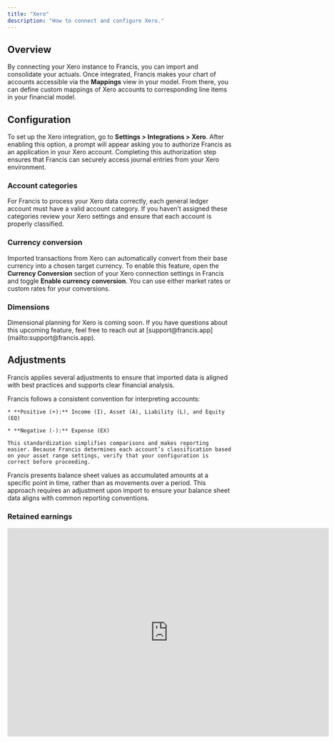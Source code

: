 ```yaml
---
title: "Xero"
description: "How to connect and configure Xero."
---
```


## Overview

By connecting your Xero instance to Francis, you can import and consolidate your actuals. Once integrated, Francis makes your chart of accounts accessible via the **Mappings** view in your model. From there, you can define custom mappings of Xero accounts to corresponding line items in your financial model.

## Configuration

To set up the Xero integration, go to **Settings > Integrations > Xero**. After enabling this option, a prompt will appear asking you to authorize Francis as an application in your Xero account. Completing this authorization step ensures that Francis can securely access journal entries from your Xero environment.

### Account categories

For Francis to process your Xero data correctly, each general ledger account must have a valid account category. If you haven’t assigned these categories review your Xero settings and ensure that each account is properly classified.

### Currency conversion

Imported transactions from Xero can automatically convert from their base currency into a chosen target currency. To enable this feature, open the **Currency Conversion** section of your Xero connection settings in Francis and toggle **Enable currency conversion**. You can use either market rates or custom rates for your conversions.

### Dimensions

<Info>
  Dimensional planning for Xero is coming soon. If you have questions about this upcoming feature, feel free to reach out at [support@francis.app](mailto:support@francis.app).
</Info>

## Adjustments

Francis applies several adjustments to ensure that imported data is aligned with best practices and supports clear financial analysis.

<Tabs>
  <Tab title="Number convention">
    Francis follows a consistent convention for interpreting accounts:

    * **Positive (+):** Income (I), Asset (A), Liability (L), and Equity (EQ)

    * **Negative (-):** Expense (EX)

    This standardization simplifies comparisons and makes reporting easier. Because Francis determines each account’s classification based on your asset range settings, verify that your configuration is correct before proceeding.
  </Tab>

  <Tab title="Balance sheet">
    Francis presents balance sheet values as accumulated amounts at a specific point in time, rather than as movements over a period. This approach requires an adjustment upon import to ensure your balance sheet data aligns with common reporting conventions.
  </Tab>
</Tabs>

### Retained earnings

<iframe width="720" height="467" src="https://www.loom.com/embed/82c6f24084364b4dbbddbabd504ca943?sid=531cd2c5-b672-48a5-83c1-95d42db54f57" frameborder="0" webkitallowfullscreen mozallowfullscreen allowfullscreen />

When importing your chart of accounts from Xero, Francis currently doesn't automatically include your retained earnings account. Therefore, you'll need to manually calculate retained earnings on your balance sheet for all entities using Xero.

<Info>
  Including retained earnings for Xero is coming soon. If you have questions about this upcoming feature, feel free to reach out at [support@francis.app](mailto:support@francis.app).
</Info>

To calculate retained earnings, add net profit (or loss) to the beginning retained earnings balance:

```typescript
// Example
= "Retained earnings"[-1] + "Net profit"[0]
```

If currency conversion is enabled on your Xero connection, the retained earnings formula must account for differences between average and closing exchange rates:

1. **Retained earnings (starting value):** Adjust to the new month’s closing exchange rate.

2. **Net profit (current month):** Convert from the average exchange rate to the closing rate.

```typescript
// Currency conversion example
= "Retained earnings"[-1] / "Exchange rate - closing"[-1] * "Exchange rate - closing"[0] 
+ "Net profit"[0] / "Exchange rate - avg"[0] * "Exchange rate - closing"[0]
```